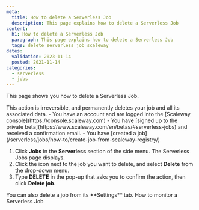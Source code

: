 ```yaml
---
meta:
  title: How to delete a Serverless Job
  description: This page explains how to delete a Serverless Job
content:
  h1: How to delete a Serverless Job
  paragraph: This page explains how to delete a Serverless Job
  tags: delete serverless job scaleway
dates:
  validation: 2023-11-14
  posted: 2021-11-14
categories:
  - serverless
  - jobs
---
```


This page shows you how to delete a Serverless Job.

<Macro id="iam-requirements" />

<Message type="important">
  This action is irreversible, and permanently deletes your job and all its associated data.
</Message>

<Message type="requirement">
  - You have an account and are logged into the [Scaleway console](https://console.scaleway.com)
  - You have [signed up to the private beta](https://www.scaleway.com/en/betas/#serverless-jobs) and received a confirmation email.
  - You have [created a job](/serverless/jobs/how-to/create-job-from-scaleway-registry/)
</Message>

1. Click **Jobs** in the **Serverless** section of the side menu. The Serverless Jobs page displays.
2. Click the <Icon name="more" /> icon next to the job you want to delete, and select **Delete** from the drop-down menu. 
3. Type **DELETE** in the pop-up that asks you to confirm the action, then click **Delete job**.

<Message type="tip">
  You can also delete a job from its **Settings** tab.
</Message>

<Navigation>
  <PreviousButton to="/serverless/jobs/how-to/monitor-job/">How to monitor a Serverless Job</PreviousButton>
</Navigation>